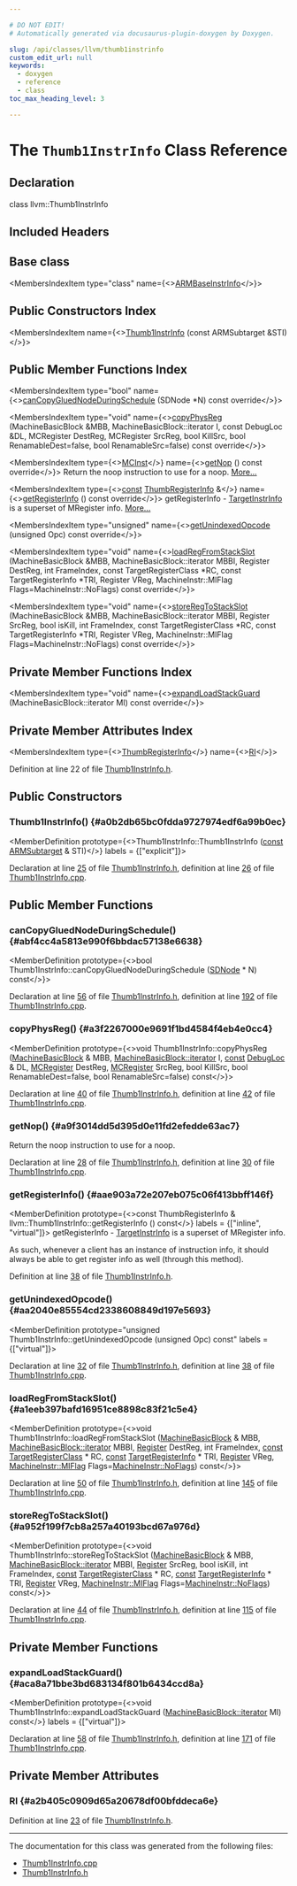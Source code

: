 ```yaml
---

# DO NOT EDIT!
# Automatically generated via docusaurus-plugin-doxygen by Doxygen.

slug: /api/classes/llvm/thumb1instrinfo
custom_edit_url: null
keywords:
  - doxygen
  - reference
  - class
toc_max_heading_level: 3

---
```





# The `Thumb1InstrInfo` Class Reference

<DoxygenPage pluginConfig={pluginConfig}>



## Declaration

<CodeBlock>class llvm::Thumb1InstrInfo</CodeBlock>

## Included Headers

<IncludesList>
<IncludesListItem
  filePath="Target/ARM/Thumb1InstrInfo.h"
  permalink="/docs/api/files/lib/lib/target/lib/target/arm/thumb1instrinfo-h"
  isLocal="true" />
</IncludesList>

## Base class

<MembersIndex>

<MembersIndexItem
  type="class"
  name={<><a href="/docs/api/classes/llvm/armbaseinstrinfo">ARMBaseInstrInfo</a></>}>
</MembersIndexItem>

</MembersIndex>

## Public Constructors Index

<MembersIndex>

<MembersIndexItem
  name={<><a href="#a0b2db65bc0fdda9727974edf6a99b0ec">Thumb1InstrInfo</a> (const ARMSubtarget &amp;STI)</>}>
</MembersIndexItem>

</MembersIndex>

## Public Member Functions Index

<MembersIndex>

<MembersIndexItem
  type="bool"
  name={<><a href="#abf4cc4a5813e990f6bbdac57138e6638">canCopyGluedNodeDuringSchedule</a> (SDNode &#42;N) const override</>}>
</MembersIndexItem>

<MembersIndexItem
  type="void"
  name={<><a href="#a3f2267000e9691f1bd4584f4eb4e0cc4">copyPhysReg</a> (MachineBasicBlock &amp;MBB, MachineBasicBlock::iterator I, const DebugLoc &amp;DL, MCRegister DestReg, MCRegister SrcReg, bool KillSrc, bool RenamableDest=false, bool RenamableSrc=false) const override</>}>
</MembersIndexItem>

<MembersIndexItem
  type={<><a href="/docs/api/classes/llvm/mcinst">MCInst</a></>}
  name={<><a href="#a9f3014dd5d395d0e11fd2efedde63ac7">getNop</a> () const override</>}>
Return the noop instruction to use for a noop. <a href="#a9f3014dd5d395d0e11fd2efedde63ac7">More...</a>
</MembersIndexItem>

<MembersIndexItem
  type={<><a href="/docs/api/files/lib/lib/target/lib/target/aarch64/aarch64promoteconstant-cpp/#a90f8350fecae261c25be85d38b451bff">const</a> <a href="/docs/api/structs/llvm/thumbregisterinfo">ThumbRegisterInfo</a> &amp;</>}
  name={<><a href="#aae903a72e207eb075c06f413bbff146f">getRegisterInfo</a> () const override</>}>
getRegisterInfo - <a href="/docs/api/classes/llvm/targetinstrinfo">TargetInstrInfo</a> is a superset of MRegister info. <a href="#aae903a72e207eb075c06f413bbff146f">More...</a>
</MembersIndexItem>

<MembersIndexItem
  type="unsigned"
  name={<><a href="#aa2040e85554cd2338608849d197e5693">getUnindexedOpcode</a> (unsigned Opc) const override</>}>
</MembersIndexItem>

<MembersIndexItem
  type="void"
  name={<><a href="#a1eeb397bafd16951ce8898c83f21c5e4">loadRegFromStackSlot</a> (MachineBasicBlock &amp;MBB, MachineBasicBlock::iterator MBBI, Register DestReg, int FrameIndex, const TargetRegisterClass &#42;RC, const TargetRegisterInfo &#42;TRI, Register VReg, MachineInstr::MIFlag Flags=MachineInstr::NoFlags) const override</>}>
</MembersIndexItem>

<MembersIndexItem
  type="void"
  name={<><a href="#a952f199f7cb8a257a40193bcd67a976d">storeRegToStackSlot</a> (MachineBasicBlock &amp;MBB, MachineBasicBlock::iterator MBBI, Register SrcReg, bool isKill, int FrameIndex, const TargetRegisterClass &#42;RC, const TargetRegisterInfo &#42;TRI, Register VReg, MachineInstr::MIFlag Flags=MachineInstr::NoFlags) const override</>}>
</MembersIndexItem>

</MembersIndex>

## Private Member Functions Index

<MembersIndex>

<MembersIndexItem
  type="void"
  name={<><a href="#aca8a71bbe3bd683134f801b6434ccd8a">expandLoadStackGuard</a> (MachineBasicBlock::iterator MI) const override</>}>
</MembersIndexItem>

</MembersIndex>

## Private Member Attributes Index

<MembersIndex>

<MembersIndexItem
  type={<><a href="/docs/api/structs/llvm/thumbregisterinfo">ThumbRegisterInfo</a></>}
  name={<><a href="#a2b405c0909d65a20678df00bfddeca6e">RI</a></>}>
</MembersIndexItem>

</MembersIndex>


Definition at line 22 of file <a href="/docs/api/files/lib/lib/target/lib/target/arm/thumb1instrinfo-h">Thumb1InstrInfo.h</a>.

<SectionDefinition>

## Public Constructors

### Thumb1InstrInfo() {#a0b2db65bc0fdda9727974edf6a99b0ec}

<MemberDefinition
  prototype={<>Thumb1InstrInfo::Thumb1InstrInfo (<a href="/docs/api/files/lib/lib/target/lib/target/aarch64/aarch64promoteconstant-cpp/#a90f8350fecae261c25be85d38b451bff">const</a> <a href="/docs/api/classes/llvm/armsubtarget">ARMSubtarget</a> &amp; STI)</>}
  labels = {["explicit"]}>

Declaration at line <a href="/docs/api/files/lib/lib/target/lib/target/arm/thumb1instrinfo-h/#l00025">25</a> of file <a href="/docs/api/files/lib/lib/target/lib/target/arm/thumb1instrinfo-h">Thumb1InstrInfo.h</a>, definition at line <a href="/docs/api/files/lib/lib/target/lib/target/arm/thumb1instrinfo-cpp/#l00026">26</a> of file <a href="/docs/api/files/lib/lib/target/lib/target/arm/thumb1instrinfo-cpp">Thumb1InstrInfo.cpp</a>.
</MemberDefinition>

</SectionDefinition>

<SectionDefinition>

## Public Member Functions

### canCopyGluedNodeDuringSchedule() {#abf4cc4a5813e990f6bbdac57138e6638}

<MemberDefinition
  prototype={<>bool Thumb1InstrInfo::canCopyGluedNodeDuringSchedule (<a href="/docs/api/classes/llvm/sdnode">SDNode</a> &#42; N) const</>}>

Declaration at line <a href="/docs/api/files/lib/lib/target/lib/target/arm/thumb1instrinfo-h/#l00056">56</a> of file <a href="/docs/api/files/lib/lib/target/lib/target/arm/thumb1instrinfo-h">Thumb1InstrInfo.h</a>, definition at line <a href="/docs/api/files/lib/lib/target/lib/target/arm/thumb1instrinfo-cpp/#l00192">192</a> of file <a href="/docs/api/files/lib/lib/target/lib/target/arm/thumb1instrinfo-cpp">Thumb1InstrInfo.cpp</a>.
</MemberDefinition>

### copyPhysReg() {#a3f2267000e9691f1bd4584f4eb4e0cc4}

<MemberDefinition
  prototype={<>void Thumb1InstrInfo::copyPhysReg (<a href="/docs/api/classes/llvm/machinebasicblock">MachineBasicBlock</a> &amp; MBB, <a href="/docs/api/classes/llvm/machinebasicblock/#ae34c996b58df9b9ce6695a0c8b70c533">MachineBasicBlock::iterator</a> I, <a href="/docs/api/files/lib/lib/target/lib/target/aarch64/aarch64promoteconstant-cpp/#a90f8350fecae261c25be85d38b451bff">const</a> <a href="/docs/api/classes/llvm/debugloc">DebugLoc</a> &amp; DL, <a href="/docs/api/classes/llvm/mcregister">MCRegister</a> DestReg, <a href="/docs/api/classes/llvm/mcregister">MCRegister</a> SrcReg, bool KillSrc, bool RenamableDest=false, bool RenamableSrc=false) const</>}>

Declaration at line <a href="/docs/api/files/lib/lib/target/lib/target/arm/thumb1instrinfo-h/#l00040">40</a> of file <a href="/docs/api/files/lib/lib/target/lib/target/arm/thumb1instrinfo-h">Thumb1InstrInfo.h</a>, definition at line <a href="/docs/api/files/lib/lib/target/lib/target/arm/thumb1instrinfo-cpp/#l00042">42</a> of file <a href="/docs/api/files/lib/lib/target/lib/target/arm/thumb1instrinfo-cpp">Thumb1InstrInfo.cpp</a>.
</MemberDefinition>

### getNop() {#a9f3014dd5d395d0e11fd2efedde63ac7}

<MemberDefinition
  prototype="MCInst Thumb1InstrInfo::getNop () const">
Return the noop instruction to use for a noop.

Declaration at line <a href="/docs/api/files/lib/lib/target/lib/target/arm/thumb1instrinfo-h/#l00028">28</a> of file <a href="/docs/api/files/lib/lib/target/lib/target/arm/thumb1instrinfo-h">Thumb1InstrInfo.h</a>, definition at line <a href="/docs/api/files/lib/lib/target/lib/target/arm/thumb1instrinfo-cpp/#l00030">30</a> of file <a href="/docs/api/files/lib/lib/target/lib/target/arm/thumb1instrinfo-cpp">Thumb1InstrInfo.cpp</a>.
</MemberDefinition>

### getRegisterInfo() {#aae903a72e207eb075c06f413bbff146f}

<MemberDefinition
  prototype={<>const ThumbRegisterInfo &amp; llvm::Thumb1InstrInfo::getRegisterInfo () const</>}
  labels = {["inline", "virtual"]}>
getRegisterInfo - <a href="/docs/api/classes/llvm/targetinstrinfo">TargetInstrInfo</a> is a superset of MRegister info.

As such, whenever a client has an instance of instruction info, it should always be able to get register info as well (through this method).

Definition at line <a href="/docs/api/files/lib/lib/target/lib/target/arm/thumb1instrinfo-h/#l00038">38</a> of file <a href="/docs/api/files/lib/lib/target/lib/target/arm/thumb1instrinfo-h">Thumb1InstrInfo.h</a>.
</MemberDefinition>

### getUnindexedOpcode() {#aa2040e85554cd2338608849d197e5693}

<MemberDefinition
  prototype="unsigned Thumb1InstrInfo::getUnindexedOpcode (unsigned Opc) const"
  labels = {["virtual"]}>

Declaration at line <a href="/docs/api/files/lib/lib/target/lib/target/arm/thumb1instrinfo-h/#l00032">32</a> of file <a href="/docs/api/files/lib/lib/target/lib/target/arm/thumb1instrinfo-h">Thumb1InstrInfo.h</a>, definition at line <a href="/docs/api/files/lib/lib/target/lib/target/arm/thumb1instrinfo-cpp/#l00038">38</a> of file <a href="/docs/api/files/lib/lib/target/lib/target/arm/thumb1instrinfo-cpp">Thumb1InstrInfo.cpp</a>.
</MemberDefinition>

### loadRegFromStackSlot() {#a1eeb397bafd16951ce8898c83f21c5e4}

<MemberDefinition
  prototype={<>void Thumb1InstrInfo::loadRegFromStackSlot (<a href="/docs/api/classes/llvm/machinebasicblock">MachineBasicBlock</a> &amp; MBB, <a href="/docs/api/classes/llvm/machinebasicblock/#ae34c996b58df9b9ce6695a0c8b70c533">MachineBasicBlock::iterator</a> MBBI, <a href="/docs/api/classes/llvm/register">Register</a> DestReg, int FrameIndex, <a href="/docs/api/files/lib/lib/target/lib/target/aarch64/aarch64promoteconstant-cpp/#a90f8350fecae261c25be85d38b451bff">const</a> <a href="/docs/api/classes/llvm/targetregisterclass">TargetRegisterClass</a> &#42; RC, <a href="/docs/api/files/lib/lib/target/lib/target/aarch64/aarch64promoteconstant-cpp/#a90f8350fecae261c25be85d38b451bff">const</a> <a href="/docs/api/classes/llvm/targetregisterinfo">TargetRegisterInfo</a> &#42; TRI, <a href="/docs/api/classes/llvm/register">Register</a> VReg, <a href="/docs/api/classes/llvm/machineinstr/#aafacf84de1cb994a92dc045f4aa1d518">MachineInstr::MIFlag</a> Flags=<a href="/docs/api/classes/llvm/machineinstr/#aafacf84de1cb994a92dc045f4aa1d518a75967179a013c48b7d5b1690cb0b47cc">MachineInstr::NoFlags</a>) const</>}>

Declaration at line <a href="/docs/api/files/lib/lib/target/lib/target/arm/thumb1instrinfo-h/#l00050">50</a> of file <a href="/docs/api/files/lib/lib/target/lib/target/arm/thumb1instrinfo-h">Thumb1InstrInfo.h</a>, definition at line <a href="/docs/api/files/lib/lib/target/lib/target/arm/thumb1instrinfo-cpp/#l00145">145</a> of file <a href="/docs/api/files/lib/lib/target/lib/target/arm/thumb1instrinfo-cpp">Thumb1InstrInfo.cpp</a>.
</MemberDefinition>

### storeRegToStackSlot() {#a952f199f7cb8a257a40193bcd67a976d}

<MemberDefinition
  prototype={<>void Thumb1InstrInfo::storeRegToStackSlot (<a href="/docs/api/classes/llvm/machinebasicblock">MachineBasicBlock</a> &amp; MBB, <a href="/docs/api/classes/llvm/machinebasicblock/#ae34c996b58df9b9ce6695a0c8b70c533">MachineBasicBlock::iterator</a> MBBI, <a href="/docs/api/classes/llvm/register">Register</a> SrcReg, bool isKill, int FrameIndex, <a href="/docs/api/files/lib/lib/target/lib/target/aarch64/aarch64promoteconstant-cpp/#a90f8350fecae261c25be85d38b451bff">const</a> <a href="/docs/api/classes/llvm/targetregisterclass">TargetRegisterClass</a> &#42; RC, <a href="/docs/api/files/lib/lib/target/lib/target/aarch64/aarch64promoteconstant-cpp/#a90f8350fecae261c25be85d38b451bff">const</a> <a href="/docs/api/classes/llvm/targetregisterinfo">TargetRegisterInfo</a> &#42; TRI, <a href="/docs/api/classes/llvm/register">Register</a> VReg, <a href="/docs/api/classes/llvm/machineinstr/#aafacf84de1cb994a92dc045f4aa1d518">MachineInstr::MIFlag</a> Flags=<a href="/docs/api/classes/llvm/machineinstr/#aafacf84de1cb994a92dc045f4aa1d518a75967179a013c48b7d5b1690cb0b47cc">MachineInstr::NoFlags</a>) const</>}>

Declaration at line <a href="/docs/api/files/lib/lib/target/lib/target/arm/thumb1instrinfo-h/#l00044">44</a> of file <a href="/docs/api/files/lib/lib/target/lib/target/arm/thumb1instrinfo-h">Thumb1InstrInfo.h</a>, definition at line <a href="/docs/api/files/lib/lib/target/lib/target/arm/thumb1instrinfo-cpp/#l00115">115</a> of file <a href="/docs/api/files/lib/lib/target/lib/target/arm/thumb1instrinfo-cpp">Thumb1InstrInfo.cpp</a>.
</MemberDefinition>

</SectionDefinition>

<SectionDefinition>

## Private Member Functions

### expandLoadStackGuard() {#aca8a71bbe3bd683134f801b6434ccd8a}

<MemberDefinition
  prototype={<>void Thumb1InstrInfo::expandLoadStackGuard (<a href="/docs/api/classes/llvm/machinebasicblock/#ae34c996b58df9b9ce6695a0c8b70c533">MachineBasicBlock::iterator</a> MI) const</>}
  labels = {["virtual"]}>

Declaration at line <a href="/docs/api/files/lib/lib/target/lib/target/arm/thumb1instrinfo-h/#l00058">58</a> of file <a href="/docs/api/files/lib/lib/target/lib/target/arm/thumb1instrinfo-h">Thumb1InstrInfo.h</a>, definition at line <a href="/docs/api/files/lib/lib/target/lib/target/arm/thumb1instrinfo-cpp/#l00171">171</a> of file <a href="/docs/api/files/lib/lib/target/lib/target/arm/thumb1instrinfo-cpp">Thumb1InstrInfo.cpp</a>.
</MemberDefinition>

</SectionDefinition>

<SectionDefinition>

## Private Member Attributes

### RI {#a2b405c0909d65a20678df00bfddeca6e}

<MemberDefinition
  prototype="ThumbRegisterInfo llvm::Thumb1InstrInfo::RI">

Definition at line <a href="/docs/api/files/lib/lib/target/lib/target/arm/thumb1instrinfo-h/#l00023">23</a> of file <a href="/docs/api/files/lib/lib/target/lib/target/arm/thumb1instrinfo-h">Thumb1InstrInfo.h</a>.
</MemberDefinition>

</SectionDefinition>

<hr/>

The documentation for this class was generated from the following files:

<ul>
<li><a href="/docs/api/files/lib/lib/target/lib/target/arm/thumb1instrinfo-cpp">Thumb1InstrInfo.cpp</a></li>
<li><a href="/docs/api/files/lib/lib/target/lib/target/arm/thumb1instrinfo-h">Thumb1InstrInfo.h</a></li>
</ul>

</DoxygenPage>
